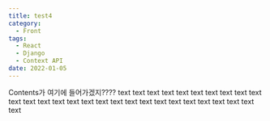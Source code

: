 ```yaml
---
title: test4
category: 
  - Front
tags: 
  - React
  - Django
  - Context API
date: 2022-01-05
---
```


Contents가 여기에 들어가겠지????
text text text text text text text text text text text text
text text text text text text text text text text text
text text text text text
